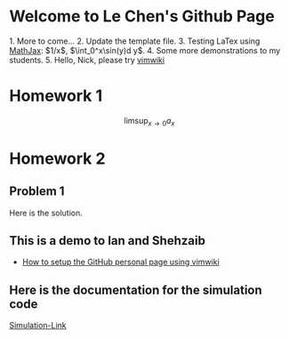 = Welcome to Le Chen's Github Page =
1. More to come...
2. Update the template file.
3. Testing LaTex using [[https://www.mathjax.org/|MathJax]]: $1/x$, $\int_0^x\sin(y)d y$.
4. Some more demonstrations to my students.
5. Hello, Nick, please try [[https://github.com/vimwiki/vimwiki|vimwiki]]

= Homework 1 =

\[
  \limsup_{x\to 0} a_x
\]

= Homework 2 =

== Problem 1 ==

Here is the solution.

== This is a demo to Ian and Shehzaib ==

* [[Setup_GitHub_Personal_Page|How to setup the GitHub personal page using vimwiki]]

== Here is the documentation for the simulation code ==

[[local:../docs|Simulation-Link]]
